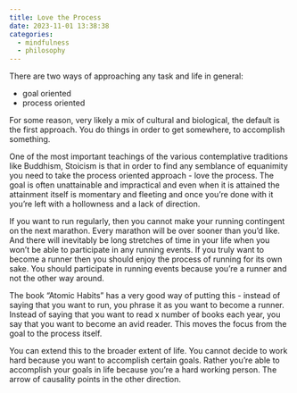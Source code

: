 ```yaml
---
title: Love the Process
date: 2023-11-01 13:38:38
categories:
  - mindfulness
  - philosophy
---
```


There are two ways of approaching any task and life in general:

- goal oriented
- process oriented

For some reason, very likely a mix of cultural and biological, the default is the first approach. You do things in order to get somewhere, to accomplish something.

One of the most important teachings of the various contemplative traditions like Buddhism, Stoicism is that in order to find any semblance of equanimity you need to take the process oriented approach - love the process. The goal is often unattainable and impractical and even when it is attained the attainment itself is momentary and fleeting and once you're done with it you're left with a hollowness and a lack of direction.

If you want to run regularly, then you cannot make your running contingent on the next marathon. Every marathon will be over sooner than you'd like. And there will inevitably be long stretches of time in your life when you won't be able to participate in any running events. If you truly want to become a runner then you should enjoy the process of running for its own sake. You should participate in running events because you're a runner and not the other way around.

The book "Atomic Habits" has a very good way of putting this - instead of saying that you want to run, you phrase it as you want to become a runner. Instead of saying that you want to read x number of books each year, you say that you want to become an avid reader. This moves the focus from the goal to the process itself.

You can extend this to the broader extent of life. You cannot decide to work hard because you want to accomplish certain goals. Rather you're able to accomplish your goals in life because you're a hard working person. The arrow of causality points in the other direction.




